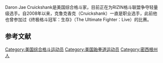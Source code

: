 {{Infobox martial artist
| name            = Daron Cruickshank
| other_names     = The Detroit Superstar
| image           =
| image_size      = 200px
| alt             =
| caption         =
| birth_name      =
| birth_date      = {{birth date and age|1985|6|11}}
| birth_place     = [[Westland,_Michigan|Westland, Michigan]], United States
| death_date      = 
| death_place     =
| death_cause     =
| residence       =
| nationality     = [[People_of_the_United_States|American]]
| height          = {{height|ft=5|in=8}}<ref name=UFConFox16stats>{{cite web|url=http://www.ufc.com/event/ufc-fight-night-chicago-2015/printFightCard|title=Fight Card - UFC Fight Night Dillashaw vs. Barao 2|publisher=UFC.com|accessdate=July 26, 2015|archive-url=https://web.archive.org/web/20160130015557/http://www.ufc.com/event/ufc-fight-night-chicago-2015/printFightCard|archive-date=January 30, 2016|url-status=dead}}</ref>
| weight          = {{convert|156|lb|kg st|abbr=on}}
| weight_class    = [[Welterweight_(MMA)|Welterweight]]<br>[[Lightweight_(MMA)|Lightweight]]
| reach_in        = 72
| reach_footnote  = <ref>{{cite web|url=http://uk.ufc.com/event/UFC185/printFightCard|title=Fight Card - UFC 185 Pettis vs. Dos Anjos|publisher=UFC.com|accessdate=March 14, 2015|archive-url=https://web.archive.org/web/20150906095426/http://uk.ufc.com/event/UFC185/printFightCard|archive-date=September 6, 2015|url-status=dead}}</ref>
| style           = 
| stance          = 
| fighting_out_of = [[Wayne,_Michigan|Wayne, Michigan]], United States
| team            = Michigan Top Team           
| rank            = 2nd degree black belt in [[Taekwondo|Taekwondo]]<ref name=2nddegreetkdblackbelt>{{cite news|url=http://www.ufc.com/news/lawler-brown-world-title-shot-san-jose|title=Lawler Battles Brown July 26 in San Jose|publisher=UFC.com|date=June 3, 2014}}</ref>
| wrestling       = NCAA Division III [[Collegiate_wrestling|Wrestler]]<ref>{{cite news|url=http://www.ufc.com/news/Daron-Cruickshank-A-Busy-Year-Continues-in-Vegas|title=Daron Cruickshank: A Busy Year Continues in Vegas|publisher=UFC.com|author=Jordan Newmark|date=December 11, 2014}}</ref>
| years_active    = 2008–present
| mma_kowin       = 13
| mma_subwin      = 2
| mma_decwin      = 6
| mma_koloss      = 2
| mma_subloss     = 8
| mma_decloss     = 3
| mma_draw        = 
| mma_nc          = 1
| am_win          = 
| am_kowin        = 
| am_subwin       = 
| am_loss         = 
| am_koloss       = 
| am_subloss      = 
| am_draw         = 
| am_nc           = 
| university      = [[Olivet_College|Olivet College]]
| url             =
| sherdog         = 53717
| footnotes       =
| updated         =
}}


Daron Jae Cruickshank{{BD|1985年|6月11日}}是美国综合格斗家，目前正在为RIZIN格斗联盟争夺轻量级选手。自2008年以来，克鲁克香克（Cruickshank）一直是职业选手，此前他也曾参加过《终极格斗冠军：生存》（The Ultimate Fighter：Live）的比赛。

==参考文献==
{{reflist}}

[[Category:美国综合格斗运动员|Category:美国综合格斗运动员]]
[[Category:美国跆拳道运动员|Category:美国跆拳道运动员]]
[[Category:密西根州人|Category:密西根州人]]